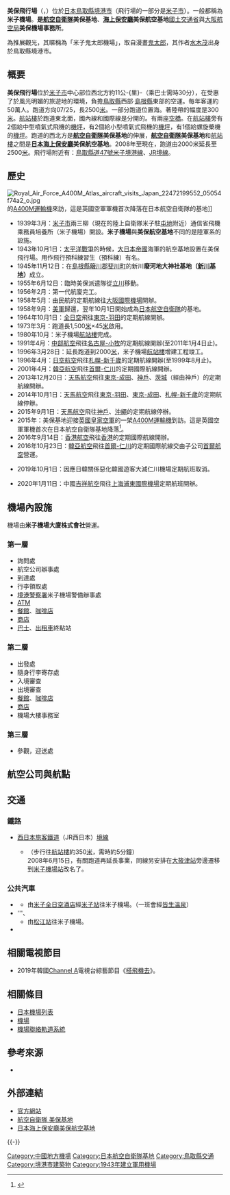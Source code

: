 {{Infobox airport
| name         = 美保飛行場<br /><small>美保基地（Miho Airbase）</small><br><small>米子機場（Yonago Airport）</small>
| nativename   = {{lang|ja|美保飛行場}}
| photo        = 150321 Yonago Airport Yonago Tottori pref Japan01s3.jpg
| photosize    = 250px
| caption      = 
| IATA         = YGJ
| ICAO         = RJOH
| type         = 軍民合用
| owner        = [[日本防衛省|日本防衛省]]
| operator     = [[航空自衛隊|航空自衛隊]]
| city-served  = [[境港市|境港市]]
| location     = [[日本|日本]][[鳥取縣|鳥取縣]][[境港市|境港市]]
| opened       = 軍用：{{start date|1943}}<br />民用：{{start date|1980|10|01}}
| closed       = <!-- {{end date|YYYY|MM|DD}} -->
| elevation-m  = 4
| metric-elev  = yes
| coordinates  = {{Coord|35|29|32|N|133|14|11|E|type:airport_region:JP|display=inline,title}}
| latd  =  35 | latm  = 29 | lats  = 32 | latNS  = N
| longd = 133 | longm = 14 | longs = 11 | longEW = E
| website                = {{URL|http://www.yonago-air.com/|米子機場}}<br />{{URL|http://www.mod.go.jp/asdf/miho/|美保基地}}
| pushpin_map            = Japan
| pushpin_mapsize        = 250
| pushpin_map_caption    = 機場在日本的位置
| pushpin_label          = YGJ/RJOH
| pushpin_label_position = right
| r1-number    = 07/25
| r1-length-m  = 2,500
| r1-surface   = 瀝青
| metric-rwy   = yes
| stat-year    = 2014
| stat1-header = 客運量
| stat1-data   = 864,528 人次
| stat2-header = 貨運量
| stat2-data   = 1,445 公噸
| stat3-header = 起降架次
| stat3-data   = 5,142 架次
}}

'''美保飛行場'''（{{jpn|j=美保飛行場|hg=みほひこうじょう|rm=Miho hikōjō|f=y}}，{{airport codes|YGJ|RJOH}}）位於[[日本|日本]][[鳥取縣|鳥取縣]][[境港市|境港市]]（飛行場的一部分是[[米子市|米子市]]）。一般都稱為'''米子機場'''。'''是[[航空自衛隊|航空自衛隊]]美保基地'''、'''[[海上保安廳|海上保安廳]]美保航空基地'''[[國土交通省|國土交通省]]與[[大阪航空局|大阪航空局]]'''美保機場事務所'''。

為推展觀光，其暱稱為「米子鬼太郎機場」，取自漫畫[[鬼太郎|鬼太郎]]，其作者[[水木茂|水木茂]]出身於鳥取縣境港市。

== 概要 ==
'''美保飛行場'''位於[[米子市|米子市]]中心部位西北方約11公-{里}-（乘巴士需時30分），在受惠了於風光明媚的旅遊地的環境，負擔[[鳥取縣|鳥取縣]]西部·[[島根縣|島根縣]]東部的空運。每年客運約50萬人。跑道方向07/25，長2500[[米_(單位)|米]]。一部分跑道位置海。著陸帶的幅度是300[[米_(單位)|米]]。[[航站樓|航站樓]]於跑道東北面，國內線和國際線是分開的。有兩座[[空橋|空橋]]。在[[航站樓|航站樓]]旁有2個給中型噴氣式飛機的[[機坪|機坪]]，有2個給小型噴氣式飛機的[[機坪|機坪]]，有1個給螺旋槳機的[[機坪|機坪]]。跑道的西北方是'''[[航空自衛隊|航空自衛隊]]美保基地'''的伸展，'''[[航空自衛隊|航空自衛隊]]美保基地'''和[[航站樓|航站樓]]之間是'''[[日本海上保安廳|日本海上保安廳]]美保航空基地'''。2008年至現在，跑道由2000米延長至2500[[米_(單位)|米]]。飛行場附近有：[[鳥取縣道47號米子境港線|鳥取縣道47號米子境港線]]、[[JR|JR]][[境線|境線]]。

== 歷史 ==
[[File:Royal_Air_Force_A400M_Atlas_aircraft_visits_Japan_22472199552_05054f74a2_o.jpg|thumb]]的[[空中巴士A400M|A400M運輸機]]來訪，這是英國空軍軍機首次降落在日本航空自衛隊的基地]]
*1939年3月：[[米子市|米子市]]兩三柳（現在的陸上自衛隊米子駐[[屯地|屯地]]附近）通信省飛機乘務員培養所（米子機場）開設。'''米子機場'''與'''美保航空基地'''不同的是陸軍系的設施。
*1943年10月1日：[[太平洋戰爭|太平洋戰爭]]的時候，[[大日本帝國|大日本帝國]]海軍的航空基地設置在美保飛行場。用作飛行預科練習生（預科練）有名。
*1945年11月12日：在[[島根縣|島根縣]][[簸川郡|簸川郡]][[斐川町|斐川町]]的新川'''廢河地大神社基地（[[新川基地|新川基地]]）'''成立。
*1955年6月12日：臨時美保派遣隊從[[立川|立川]]移動。
*1956年2月：第一代航廈完工。
*1958年5月：由民航的定期航線往[[大阪國際機場|大阪國際機場]]開辦。
*1958年9月：[[美軍|美軍]]歸還，翌年10月1日開始成為[[日本航空自衛隊|日本航空自衛隊]]的基地。
*1964年10月1日：[[全日本空輸|全日空]]飛往[[羽田國際機場|東京-羽田]]的定期航線開辦。
*1973年3月：跑道長1,500[[米_(單位)|米]]×45[[米_(單位)|米]]啟用。
*1980年10月：米子機場[[航站樓|航站樓]]完成。
*1991年4月：[[中部航空|中部航空]]飛往[[名古屋飛行場|名古屋-小牧]]的定期航線開辦(至2011年1月4日止)。
*1996年3月28日：延長跑道到2000[[米_(單位)|米]]，米子機場[[航站樓|航站樓]]增建工程竣工。
*1996年4月：[[日空航空|日空航空]]飛往[[新千歲機場|札幌-新千歲]]的定期航線開辦(至1999年8月止)。
*2001年4月：[[韓亞航空|韓亞航空]]飛往[[仁川國際機場|首爾-仁川]]的定期國際航線開辦。
*2013年12月20日：[[天馬航空|天馬航空]]飛往[[成田國際機場|東京-成田]]、[[神戶機場|神戶]]、[[茨城機場|茨城]]（經由神戶）的定期航線開辦。
*2014年10月1日：[[天馬航空|天馬航空]]飛往[[羽田國際機場|東京-羽田]]、[[成田國際機場|東京-成田]]、[[新千歲機場|札幌-新千歲]]的定期航線停辦。
*2015年9月1日：[[天馬航空|天馬航空]]飛往[[神戶機場|神戶]]、[[那霸機場|沖繩]]的定期航線停辦。
*2015年：美保基地迎接[[英國皇家空軍|英國皇家空軍]]的一架[[空中巴士A400M|A400M運輸機]]到訪。這是英國空軍軍機首次在日本航空自衛隊基地降落<ref>{{Cite web |title=Royal Air Force A400M Atlas aircraft visits Japan |url=https://www.gov.uk/government/world-location-news/royal-air-force-a400m-atlas-aircraft-visits-japan |date=2015-10-26 |accessdate=2016-10-20 |publisher=[[英國駐日大使館|British Embassy, Tokyo]] |archive-date=2017-03-05 |archive-url=https://web.archive.org/web/20170305004730/https://www.gov.uk/government/world-location-news/royal-air-force-a400m-atlas-aircraft-visits-japan |dead-url=no }}</ref>。
*2016年9月14日：[[香港航空|香港航空]]飛往[[香港|香港]]的定期國際航線開辦。
*2016年10月23日：[[韓亞航空|韓亞航空]]飛往[[仁川國際機場|首爾-仁川]]的定期國際航線交由子公司[[首爾航空|首爾航空]]營運。

*2019年10月1日：因應日韓關係惡化韓國遊客大減仁川機場定期航班取消。

*2020年1月11日：中國[[吉祥航空|吉祥航空]]飛往[[上海浦東國際機場|上海浦東國際機場]]定期航班開辦。

== 機場內設施 ==
機場由'''米子機場大廈株式會社'''營運。

=== 第一層 ===
*詢問處
*航空公司辦事處
*到達處
*行李領取處
*[[境港警察署|境港警察署]]米子機場警備辦事處
*[[ATM|ATM]]
*[[餐館|餐館]]、[[咖啡店|咖啡店]]
*[[商店|商店]]
*[[巴士|巴士]]、[[出租車|出租車]]終點站

=== 第二層 ===
*出發處
*隨身行李寄存處
*入境審查
*出境審查
*[[餐館|餐館]]、[[咖啡店|咖啡店]]
*[[商店|商店]]
*機場大樓事務室

=== 第三層 ===
*參觀，迎送處

== 航空公司與航點 ==
{{Airport-dest-list
| {{flagicon|JPN}} {{nowrap| [[全日本空輸|全日本空輸]]}} (NH)| [[東京國際機場|東京/羽田]]
| {{flagicon|PRC}} [[吉祥航空|吉祥航空]] (HO)| [[上海浦東國際機場|上海/浦東]]
| {{flagicon|HKG}} [[香港航空|香港航空]] (HX)| [[香港國際機場|香港]]
}}

== 交通 ==
=== 鐵路 ===
*[[西日本旅客鐵道|西日本旅客鐵道]]（JR西日本）[[境線|境線]]
**{{link-jp|米子機場站|米子空港駅}}（步行往[[航站樓|航站樓]]約350[[米_(單位)|米]]，需時約5分鐘）<br>2008年6月15日，有關跑道再延長事業，同線另安排在[[大筱津站|大筱津站]]旁邊遷移到[[米子機場站|米子機場站]]改名了。

=== 公共汽車 ===
*'''{{link-jp|日之丸汽車|日ノ丸自動車}}'''
**由[[全日空酒店|米子全日空酒店]]經[[米子站|米子站]]往米子機場。（一班會經[[皆生溫泉|皆生溫泉]]）
*'''{{link-jp|松江一畑交通|松江一畑交通}}、{{link-jp|日丸租車|日ノ丸ハイヤー}}
**由[[松江站_(日本)|松江站]]往米子機場。
*'''{{link-jp|濱環巴士|はまるーぷバス}}'''

== 相關電視節目 ==
*2019年韓國[[Channel_A|Channel A]]電視台綜藝節目《[[搭飛機去|搭飛機去]]》。

== 相關條目 ==
*[[日本機場列表|日本機場列表]]
*[[機場|機場]]
*[[機場聯絡軌道系統|機場聯絡軌道系統]]

== 參考來源 ==
* {{Cite web|publisher=国土交通省航空局航空ネットワーク企画課|title=暦年・年度別空港管理状況調書|date=|url=http://www.mlit.go.jp/common/001101030.pdf|accessdate=2015-11-01|deadurl=yes|archiveurl=https://web.archive.org/web/20150923142025/http://www.mlit.go.jp/common/001101030.pdf|archivedate=2015-09-23}}
<div class="references-small">
<references />
</div>

== 外部連結 ==
* [http://www.yonago-air.com/ 官方網站] {{Wayback|url=http://www.yonago-air.com/ |date=20210501123259 }}{{ja}}{{en}}{{ko}}{{zh-cn}}{{zh-tw}}
* [http://www.mod.go.jp/asdf/miho/ 航空自衛隊 美保基地] {{Wayback|url=http://www.mod.go.jp/asdf/miho/ |date=20210222165111 }}{{ja}}
* [http://www.kaiho.mlit.go.jp/08kanku/miho-airstation/ 日本海上保安廳美保航空基地] {{Wayback|url=http://www.kaiho.mlit.go.jp/08kanku/miho-airstation/ |date=20201031204956 }}{{ja}}
{{-}}
{{日本機場}}
{{DEFAULTSORT:Miho Airport}}
[[Category:中國地方機場|Category:中國地方機場]]
[[Category:日本航空自衛隊基地|Category:日本航空自衛隊基地]]
[[Category:鳥取縣交通|Category:鳥取縣交通]]
[[Category:境港市建築物|Category:境港市建築物]]
[[Category:1943年建立軍用機場|Category:1943年建立軍用機場]]